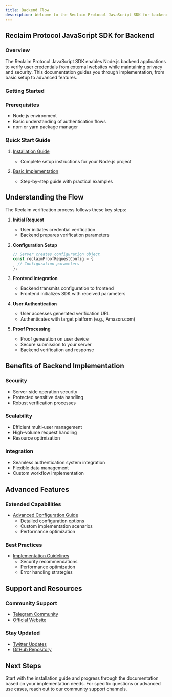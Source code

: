 ```yaml
---
title: Backend Flow
description: Welcome to the Reclaim Protocol JavaScript SDK for backend Node.js applications! This SDK helps you implement Reclaim in your server-side applications, allowing users to prove their credentials from other websites without sharing sensitive information.
---
```


## Reclaim Protocol JavaScript SDK for Backend

### Overview
The Reclaim Protocol JavaScript SDK enables Node.js backend applications to verify user credentials from external websites while maintaining privacy and security. This documentation guides you through implementation, from basic setup to advanced features.

### Getting Started

### Prerequisites
- Node.js environment
- Basic understanding of authentication flows
- npm or yarn package manager

### Quick Start Guide

1. [Installation Guide](./backend/installation)
   - Complete setup instructions for your Node.js project

2. [Basic Implementation](./backend/backend-example)
   - Step-by-step guide with practical examples

## Understanding the Flow

The Reclaim verification process follows these key steps:

1. **Initial Request**
   - User initiates credential verification
   - Backend prepares verification parameters

2. **Configuration Setup**
   ```javascript
   // Server creates configuration object
   const reclaimProofRequestConfig = {
     // Configuration parameters
   };
   ```

3. **Frontend Integration**
   - Backend transmits configuration to frontend
   - Frontend initializes SDK with received parameters

4. **User Authentication**
   - User accesses generated verification URL
   - Authenticates with target platform (e.g., Amazon.com)

5. **Proof Processing**
   - Proof generation on user device
   - Secure submission to your server
   - Backend verification and response

## Benefits of Backend Implementation

### Security
- Server-side operation security
- Protected sensitive data handling
- Robust verification processes

### Scalability
- Efficient multi-user management
- High-volume request handling
- Resource optimization

### Integration
- Seamless authentication system integration
- Flexible data management
- Custom workflow implementation

## Advanced Features

### Extended Capabilities
- [Advanced Configuration Guide](../advance-configurations/advance-options)
  - Detailed configuration options
  - Custom implementation scenarios
  - Performance optimization

### Best Practices
- [Implementation Guidelines](./backend/best-practices)
  - Security recommendations
  - Performance optimization
  - Error handling strategies

## Support and Resources

### Community Support
- [Telegram Community](https://t.me/protocolreclaim)
- [Official Website](https://reclaimprotocol.org)

### Stay Updated
- [Twitter Updates](https://twitter.com/reclaimprotocol)
- [GitHub Repository](https://github.com/reclaimprotocol/reclaim-js-sdk/)

## Next Steps
Start with the installation guide and progress through the documentation based on your implementation needs. For specific questions or advanced use cases, reach out to our community support channels.